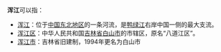'''浑江'''可以指：
*[[浑江|浑江]]：位于[[中国东北地区|中国东北地区]]的一条河流，是[[鸭绿江|鸭绿江]]右岸中国一侧的最大支流。
*[[浑江区|浑江区]]：中华人民共和国[[吉林省|吉林省]][[白山市|白山市]]的市辖区，原名“八道江区”。
*[[浑江市|浑江市]]：吉林省旧建制，1994年更名为白山市



{{disambig|H|Cat=二字中国地名消歧义}}